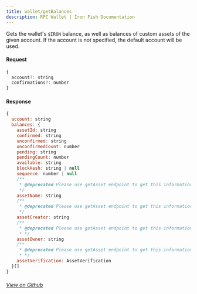 ```yaml
---
title: wallet/getBalances
description: RPC Wallet | Iron Fish Documentation
---
```


Gets the wallet's `$IRON` balance, as well as balances of custom assets of the given account. If the account is not specified, the default account will be used.

#### Request

```js
{
  account?: string
  confirmations?: number
}
```

#### Response

```js
{
  account: string
  balances: {
    assetId: string
    confirmed: string
    unconfirmed: string
    unconfirmedCount: number
    pending: string
    pendingCount: number
    available: string
    blockHash: string | null
    sequence: number | null
    /**
     * @deprecated Please use getAsset endpoint to get this information
     */
    assetName: string
    /**
     * @deprecated Please use getAsset endpoint to get this information
     */
    assetCreator: string
    /**
     * @deprecated Please use getAsset endpoint to get this information
     * */
    assetOwner: string
    /**
     * @deprecated Please use getAsset endpoint to get this information
     * */
    assetVerification: AssetVerification
  }[]
}
```

###### [View on Github](https://github.com/iron-fish/ironfish/blob/master/ironfish/src/rpc/routes/wallet/getBalances.ts)
